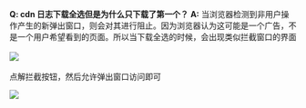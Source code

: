 **Q: cdn 日志下载全选但是为什么只下载了第一个？**
**A:** 当浏览器检测到非用户操作产生的新弹出窗口，则会对其进行阻止。因为浏览器认为这可能是一个广告，不是一个用户希望看到的页面。所以当下载全选的时候，会出现类似拦截窗口的界面
<br>
</br>
![](https://dn-odum9helk.qbox.me/FpoAheeo1UzIqsxshycoNNI1o7xF)
<br>
</br>
点解拦截按钮，然后允许弹出窗口访问即可

![](https://dn-odum9helk.qbox.me/FodNZfkPD-Xh8oXJJsq6ZhIXh9ke)
